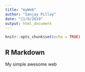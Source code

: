 ```yaml
---
title: "myWeb"
author: "Sanjay Pillay"
date: "11/9/2019"
output: html_document
---
```


```r
knitr::opts_chunk$set(echo = TRUE)
```

## R Markdown
My simple awesome web